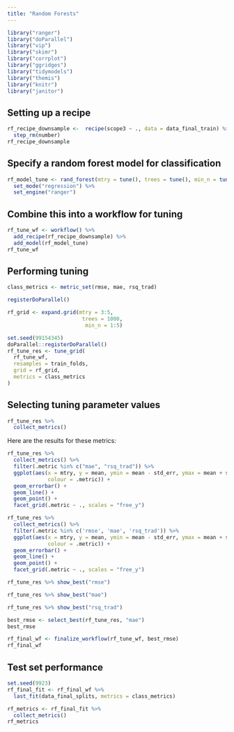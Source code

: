 ```yaml
---
title: "Random Forests"
---
```



```r
library("ranger")
library("doParallel")
library("vip")
library("skimr")
library("corrplot")
library("ggridges")
library("tidymodels")
library("themis")
library("knitr")
library("janitor")
```


## Setting up a recipe


```r
rf_recipe_downsample <-  recipe(scope3 ~ ., data = data_final_train) %>%
  step_rm(number)
rf_recipe_downsample
```

 
## Specify a random forest model for classification



```r
rf_model_tune <- rand_forest(mtry = tune(), trees = tune(), min_n = tune()) %>%
  set_mode("regression") %>%
  set_engine("ranger")
```

## Combine this into a workflow for tuning



```r
rf_tune_wf <- workflow() %>%
  add_recipe(rf_recipe_downsample) %>%
  add_model(rf_model_tune)
rf_tune_wf
```

## Performing tuning

```r
class_metrics <- metric_set(rmse, mae, rsq_trad)
```


```r
registerDoParallel()
```


```r
rf_grid <- expand.grid(mtry = 3:5, 
                        trees = 1000, 
                         min_n = 1:5)
```

```r
set.seed(99154345)
doParallel::registerDoParallel()
rf_tune_res <- tune_grid(
  rf_tune_wf,
  resamples = train_folds,
  grid = rf_grid,
  metrics = class_metrics
)
```

## Selecting tuning parameter values


```r
rf_tune_res %>%
  collect_metrics()
```



Here are the results for these metrics:
```r
rf_tune_res %>%
  collect_metrics() %>%
  filter(.metric %in% c("mae", "rsq_trad")) %>%
  ggplot(aes(x = mtry, y = mean, ymin = mean - std_err, ymax = mean + std_err, 
             colour = .metric)) +
  geom_errorbar() + 
  geom_line() +
  geom_point() +
  facet_grid(.metric ~ ., scales = "free_y") 

```


```r
rf_tune_res %>%
  collect_metrics() %>%
  filter(.metric %in% c('rmse', 'mae', 'rsq_trad')) %>%
  ggplot(aes(x = mtry, y = mean, ymin = mean - std_err, ymax = mean + std_err, 
             colour = .metric)) +
  geom_errorbar() + 
  geom_line() +
  geom_point() +
  facet_grid(.metric ~ ., scales = "free_y") 
```


```r
rf_tune_res %>% show_best("rmse")
```
```r
rf_tune_res %>% show_best("mae")
```

```r
rf_tune_res %>% show_best("rsq_trad")
```

```r
best_rmse <- select_best(rf_tune_res, "mae")
best_rmse
```

```r
rf_final_wf <- finalize_workflow(rf_tune_wf, best_rmse)
rf_final_wf
```

## Test set performance


```r
set.seed(9923)
rf_final_fit <- rf_final_wf %>%
  last_fit(data_final_splits, metrics = class_metrics)
```


```r
rf_metrics <- rf_final_fit %>%
  collect_metrics()
rf_metrics
```






